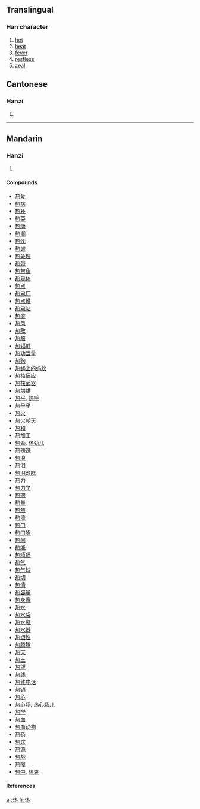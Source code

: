 {{see|熱}}

==Translingual==
===Han character===
{{Han char|rn=86|rad=火|as=06|sn=10|four=|canj=手戈火 (QIF)}}
# [[hot]]
# [[heat]]
# [[fever]]
# [[restless]]
# [[zeal]]


==Cantonese==
===Hanzi===
{{yue-hanzi|jyut=jit6|y=yiht}}
# {{defn|Cantonese}}

----
==Mandarin==
===Hanzi===
{{cmn-hanzi|tra=熱|pin=[[rè]] (re4)|wg=je<sup>4</sup>}}
# {{defn|Mandarin}}

====Compounds====
*[[热爱]]
*[[热病]]
*[[热补]]
*[[热菜]]
*[[热肠]]
*[[热潮]]
*[[热忱]]
*[[热诚]]
*[[热处理]]
*[[热带]]
*[[热带鱼]]
*[[热导体]]
*[[热点]]
*[[热电厂]]
*[[热点堆]]
*[[热电站]]
*[[热度]]
*[[热风]]
*[[热敷]]
*[[热服]]
*[[热辐射]]
*[[热功当量]]
*[[热狗]]
*[[热锅上的蚂蚁]]
*[[热核反应]]
*[[热核武器]]
*[[热烘烘]]
*[[热乎]], [[热呼]]
*[[热乎乎]]
*[[热火]]
*[[热火朝天]]
*[[热和]]
*[[热加工]]
*[[热劲]], [[热劲儿]]
*[[热辣辣]]
*[[热浪]]
*[[热泪]]
*[[热泪盈眶]]
*[[热力]]
*[[热力学]]
*[[热恋]]
*[[热量]]
*[[热烈]]
*[[热流]]
*[[热门]]
*[[热门货]]
*[[热闹]]
*[[热能]]
*[[热喷喷]]
*[[热气]]
*[[热气球]]
*[[热切]]
*[[热情]]
*[[热容量]]
*[[热身赛]]
*[[热水]]
*[[热水袋]]
*[[热水瓶]]
*[[热水器]]
*[[热塑性]]
*[[热腾腾]]
*[[热天]]
*[[热土]]
*[[热望]]
*[[热线]]
*[[热线电话]]
*[[热销]]
*[[热心]]
*[[热心肠]], [[热心肠儿]]
*[[热学]]
*[[热血]]
*[[热血动物]]
*[[热药]]
*[[热饮]]
*[[热源]]
*[[热战]]
*[[热障]]
*[[热中]], [[热衷]]


====References====
{{Han ref|kx=0671.081|hdz=32201.090|uh=70ED|ud=28909}}

[[ar:热]]
[[fr:热]]